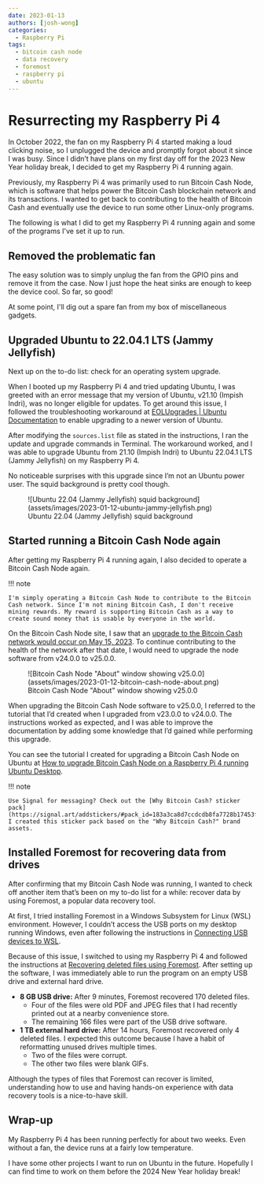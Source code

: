 ```yaml
---
date: 2023-01-13
authors: [josh-wong]
categories:
  - Raspberry Pi
tags:
  - bitcoin cash node
  - data recovery
  - foremost
  - raspberry pi
  - ubuntu
---
```


# Resurrecting my Raspberry Pi 4

In October 2022, the fan on my Raspberry Pi 4 started making a loud clicking noise, so I unplugged the device and promptly forgot about it since I was busy. Since I didn’t have plans on my first day off for the 2023 New Year holiday break, I decided to get my Raspberry Pi 4 running again.

<!-- more -->

Previously, my Raspberry Pi 4 was primarily used to run Bitcoin Cash Node, which is software that helps power the Bitcoin Cash blockchain network and its transactions. I wanted to get back to contributing to the health of Bitcoin Cash and eventually use the device to run some other Linux-only programs.

The following is what I did to get my Raspberry Pi 4 running again and some of the programs I've set it up to run.

## Removed the problematic fan

The easy solution was to simply unplug the fan from the GPIO pins and remove it from the case. Now I just hope the heat sinks are enough to keep the device cool. So far, so good!

At some point, I'll dig out a spare fan from my box of miscellaneous gadgets.

## Upgraded Ubuntu to 22.04.1 LTS (Jammy Jellyfish)

Next up on the to-do list: check for an operating system upgrade.

When I booted up my Raspberry Pi 4 and tried updating Ubuntu, I was greeted with an error message that my version of Ubuntu, v21.10 (Impish Indri), was no longer eligible for updates. To get around this issue, I followed the troubleshooting workaround at [EOLUpgrades | Ubuntu Documentation](https://help.ubuntu.com/community/EOLUpgrades) to enable upgrading to a newer version of Ubuntu.

After modifying the `sources.list` file as stated in the instructions, I ran the update and upgrade commands in Terminal. The workaround worked, and I was able to upgrade Ubuntu from 21.10 (Impish Indri) to Ubuntu 22.04.1 LTS (Jammy Jellyfish) on my Raspberry Pi 4.

No noticeable surprises with this upgrade since I’m not an Ubuntu power user. The squid background is pretty cool though.

<figure markdown>
  ![Ubuntu 22.04 (Jammy Jellyfish) squid background](assets/images/2023-01-12-ubuntu-jammy-jellyfish.png)
  <figcaption>Ubuntu 22.04 (Jammy Jellyfish) squid background</figcaption>
</figure>

## Started running a Bitcoin Cash Node again

After getting my Raspberry Pi 4 running again, I also decided to operate a Bitcoin Cash Node again.

!!! note

    I'm simply operating a Bitcoin Cash Node to contribute to the Bitcoin Cash network. Since I'm not mining Bitcoin Cash, I don't receive mining rewards. My reward is supporting Bitcoin Cash as a way to create sound money that is usable by everyone in the world.

On the Bitcoin Cash Node site, I saw that an [upgrade to the Bitcoin Cash network would occur on May 15, 2023](https://bitcoincashnode.org/en/newsroom/announcing-bitcoin-cash-node-v25-0-0). To continue contributing to the health of the network after that date, I would need to upgrade the node software from v24.0.0 to v25.0.0.

<figure markdown>
  ![Bitcoin Cash Node "About" window showing v25.0.0](assets/images/2023-01-12-bitcoin-cash-node-about.png)
  <figcaption>Bitcoin Cash Node "About" window showing v25.0.0</figcaption>
</figure>

When upgrading the Bitcoin Cash Node software to v25.0.0, I referred to the tutorial that I’d created when I upgraded from v23.0.0 to v24.0.0. The instructions worked as expected, and I was able to improve the documentation by adding some knowledge that I’d gained while performing this upgrade.

You can see the tutorial I created for upgrading a Bitcoin Cash Node on Ubuntu at [How to upgrade Bitcoin Cash Node on a Raspberry Pi 4 running Ubuntu Desktop](https://www.080f53.com/bitcoin-cash-node-on-raspberry-pi/upgrade/).

!!! note

    Use Signal for messaging? Check out the [Why Bitcoin Cash? sticker pack](https://signal.art/addstickers/#pack_id=183a3ca8d7ccdcdb8fa7728b17453fbc&pack_key=e9ac42b0e7276edd92d293321d2e51cca64e5744bad567fd9579b51abb78773d)! I created this sticker pack based on the "Why Bitcoin Cash?" brand assets.

## Installed Foremost for recovering data from drives

After confirming that my Bitcoin Cash Node was running, I wanted to check off another item that’s been on my to-do list for a while: recover data by using Foremost, a popular data recovery tool.

At first, I tried installing Foremost in a Windows Subsystem for Linux (WSL) environment. However, I couldn’t access the USB ports on my desktop running Windows, even after following the instructions in [Connecting USB devices to WSL](https://devblogs.microsoft.com/commandline/connecting-usb-devices-to-wsl/).

Because of this issue, I switched to using my Raspberry Pi 4 and followed the instructions at [Recovering deleted files using Foremost](https://www.section.io/engineering-education/recover-deleted-files-with-foremost/). After setting up the software, I was immediately able to run the program on an empty USB drive and external hard drive.

- **8 GB USB drive:** After 9 minutes, Foremost recovered 170 deleted files.
  - Four of the files were old PDF and JPEG files that I had recently printed out at a nearby convenience store.
  - The remaining 166 files were part of the USB drive software.
- **1 TB external hard drive:** After 14 hours, Foremost recovered only 4 deleted files. I expected this outcome because I have a habit of reformatting unused drives multiple times.
  - Two of the files were corrupt.
  - The other two files were blank GIFs.

Although the types of files that Foremost can recover is limited, understanding how to use and having hands-on experience with data recovery tools is a nice-to-have skill.

## Wrap-up

My Raspberry Pi 4 has been running perfectly for about two weeks. Even without a fan, the device runs at a fairly low temperature.

I have some other projects I want to run on Ubuntu in the future. Hopefully I can find time to work on them before the 2024 New Year holiday break!
